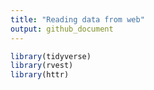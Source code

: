 ```yaml
---
title: "Reading data from web"
output: github_document
---
```


```r
library(tidyverse)
library(rvest)
library(httr)
```
